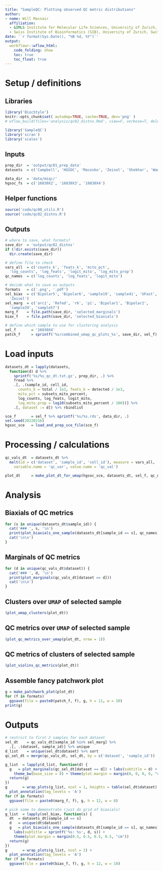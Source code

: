 ```yaml
---
title: "SampleQC: Plotting observed QC metric distributions"
author:
- name: Will Macnair
  affiliation: 
  - &IMLS Institute for Molecular Life Sciences, University of Zurich, Switzerland
  - Swiss Institute of Bioinformatics (SIB), University of Zurich, Switzerland
date: '`r format(Sys.Date(), "%B %d, %Y")`'
output:
  workflowr::wflow_html:
    code_folding: show
    toc: true
    toc_float: true
---
```


# Setup / definitions

## Libraries

```r
library('BiocStyle')
knitr::opts_chunk$set( autodep=TRUE, cache=TRUE, dev='png' )
# wflow_build(files='analysis/qc02_distns.Rmd', view=F, verbose=T, delete_cache=F)
```

```r
library('SampleQC')
library('scran')
library('scales')
```

## Inputs

```r
prep_dir  = 'output/qc01_prep_data'
datasets  = c('Campbell', 'HGSOC', 'Macosko', 'Zeisel', 'Shekhar', 'Wang')
```

```r
data_dir  = 'data/miqc/'
hgsoc_fs  = c('16030X2', '16030X3', '16030X4')
```

## Helper functions

```r
source('code/qc00_utils.R')
source('code/qc02_distns.R')
```

## Outputs

```r
# where to save, what formats?
save_dir  = 'output/qc02_distns'
if (!dir.exists(save_dir))
  dir.create(save_dir)

# define file to check
vars_all  = c('counts_k', 'feats_k', 'mito_pct', 
  'log_counts', 'log_feats', 'logit_mito', 'log_mito_prop')
qc_names  = c('log_counts', 'log_feats', 'logit_mito')

# decide what to save as outputs
formats   = c('.png', '.pdf')
sel_biax  = c('Bipolar5', 'Bipolar6', 'sample19', 'sample41', 'UFast', 
  'Zeisel')
sel_marg  = c('arc1', 'Refed', 'r6', 'p1', 'Bipolar1', 'Bipolar2', 
  'sample29', 'sample57')
marg_f    = file.path(save_dir, 'selected_marginals')
biax_f    = file.path(save_dir, 'selected_biaxials')

# define which sample to use for clustering analysis
sel_f       = '16030X4'
patch_f     = sprintf('%s/combined_umap_qc_plots_%s', save_dir, sel_f)
```

# Load inputs

```r
datasets_dt = lapply(datasets, 
  function(d) d %>% 
    sprintf('%s/%s_qc_dt.txt.gz', prep_dir, .) %>%
    fread %>%
    .[, .(sample_id, cell_id, 
      counts_k = total / 1e3, feats_k = detected / 1e3, 
      mito_pct = subsets_mito_percent,
      log_counts, log_feats, logit_mito, 
      log_mito_prop = log10(subsets_mito_percent / 100))] %>%
    .[, dataset := d]) %>% rbindlist
```

```r
sce_f       = sel_f %>% sprintf('%s/%s.rds', data_dir, .)
set.seed(20220216)
hgsoc_sce   = load_and_prep_sce_file(sce_f)
```

# Processing / calculations

```r
qc_vals_dt  = datasets_dt %>% 
  melt(id = c('dataset', 'sample_id', 'cell_id'), measure = vars_all, 
    variable.name = 'qc_var', value.name = 'qc_val')
```

```r
plot_dt     = make_plot_dt_for_umap(hgsoc_sce, datasets_dt, sel_f, qc_names)
```

# Analysis

## Biaxials of QC metrics{.tabset}

```r
for (s in unique(datasets_dt$sample_id)) {
  cat('### ', s, '\n')
  print(plot_biaxials_one_sample(datasets_dt[sample_id == s], qc_names))
  cat('\n\n')
}
```

## Marginals of QC metrics{.tabset}

```r
for (d in unique(qc_vals_dt$dataset)) {
  cat('### ', d, '\n')
  print(plot_marginals(qc_vals_dt[dataset == d]))
  cat('\n\n')
}
```

## Clusters over `UMAP` of selected sample

```r
(plot_umap_clusters(plot_dt))
```

## QC metrics over `UMAP` of selected sample

```r
(plot_qc_metrics_over_umap(plot_dt, nrow = 1))
```

## QC metrics of clusters of selected sample

```r
(plot_violins_qc_metrics(plot_dt))
```

## Assemble fancy patchwork plot

```r
g = make_patchwork_plot(plot_dt)
for (f in formats)
  ggsave(file = paste0(patch_f, f), g, h = 11, w = 10)
print(g)
```

# Outputs

```r
# restrict to first 2 samples for each dataset
sel_dt    = qc_vals_dt[sample_id %in% sel_marg] %>%
  .[, .(dataset, sample_id)] %>% unique
d_list    = unique(sel_dt$dataset) %>% sort
qc_sel_dt = merge(qc_vals_dt, sel_dt, by = c('dataset', 'sample_id'))

g_list  = lapply(d_list, function(d) {
  g   = plot_marginals(qc_sel_dt[dataset == d]) + labs(subtitle = d) + 
    theme_bw(base_size = 8) + theme(plot.margin = margin(0, 0, 0, 0, "cm"))
  return(g)
})
g       = wrap_plots(g_list, ncol = 1, heights = table(sel_dt$dataset) + 0.2) + 
  plot_annotation(tag_levels = 'A')
for (f in formats)
  ggsave(file = paste0(marg_f, f), g, h = 12, w = 8)
```

```r
# pick some to demonstrate (just do grid of biaxials)
g_list  = lapply(sel_biax, function(s) {
  dt  = datasets_dt[sample_id == s]
  d   = unique(dt$dataset)
  g   = plot_biaxials_one_sample(datasets_dt[sample_id == s], qc_names) +
    labs(subtitle = sprintf('%s: %s', d, s)) + 
    theme(plot.margin = margin(0.5, 0.5, 0.5, 0.5, "cm"))
  return(g)
})
g       = wrap_plots(g_list, ncol = 2) + 
  plot_annotation(tag_levels = 'A')
for (f in formats)
  ggsave(file = paste0(biax_f, f), g, h = 12, w = 10)
```

